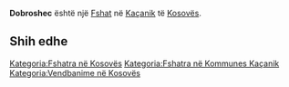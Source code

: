 {{Fshat në Kosovës
 | Emri                = Dobroshec
| sqi_N_name = Dobroshec
| sqi_N_FULL_NAME_RO = Dobroshec
| sqi_N_FULL_NAME_ND_RO = Dobroshec
| sqi_N_SORT_NAME_RG = DOBROSHEC
| sqi_N_FULL_NAME_RG = Dobroshec
| sqi_N_FULL_NAME_ND_RG = Dobroshec
| sqi_V_name = Dobroshefc
| sqi_V_FULL_NAME_RO = Dobroshefc Dobrasheci Dritani Dritan Dobrashec
| sqi_V_FULL_NAME_ND_RO = Dobroshefc Dobrasheci Dritani Dritan Dobrashec
| sqi_V_SORT_NAME_RG = DOBROSHEFC DOBRASHECI DRITANI DRITAN DOBRASHEC
| sqi_V_FULL_NAME_RG = Dobroshefc Dobrasheci Dritani Dritan Dobrashec
| sqi_V_FULL_NAME_ND_RG = Dobroshefc Dobrasheci Dritani Dritan Dobrashec
| srp_N_name = Dobroševac
| srp_N_FULL_NAME_RO = Dobroševac
| srp_N_FULL_NAME_ND_RO = Dobrosevac
| srp_N_SORT_NAME_RG = DOBROSEVAC
| srp_N_FULL_NAME_RG = Dobroševac
| srp_N_FULL_NAME_ND_RG = Dobrosevac
| srp_NS_name = Доброшевац
| srp_NS_FULL_NAME_RO = Доброшевац
| srp_NS_FULL_NAME_ND_RO = Доброшевац
| srp_NS_SORT_NAME_RG = ДОБРОШЕВАЦ
| srp_NS_FULL_NAME_RG = Доброшевац
| srp_NS_FULL_NAME_ND_RG = Доброшевац
| srp_V_name = Dobroševci
| srp_V_FULL_NAME_RO = Dobroševci
| srp_V_FULL_NAME_ND_RO = Dobrosevci
| srp_V_SORT_NAME_RG = DOBROSEVCI
| srp_V_FULL_NAME_RG = Dobroševci
| srp_V_FULL_NAME_ND_RG = Dobrosevci

 | Emri (Rasa dhanore) = 
 | Figura              = 
 | Shteti              = Kosovo
 | Komuna              = Kaçanik
 | Kodi postar         = 
 | Sipërfaqja          = 

 | Popullsia           = 

 | Regj. i popullsisë  = 
 | Dend. e popullsisë  = 
 | Faqja zyrtare       = 
 <!--- Koordinatat ----> 
 | Gjerësia            = 42.651111
 | Gjatësia            = 20.9375
 | Lartësia            = 
}}
'''Dobroshec''' është një [[Fshat]] në [[Kaçanik]] të [[Kosovës]].

<!-- == Gjeografia == -->
<!-- == Historia == -->
<!-- == Demografia == -->
== Shih edhe ==
{{Komuna Kaçanik}}
{{Kosovo-Administrata-Cung}}

[[Kategoria:Fshatra në Kosovës]]
[[Kategoria:Fshatra në Kommunes Kaçanik]]
[[Kategoria:Vendbanime në Kosovës]]